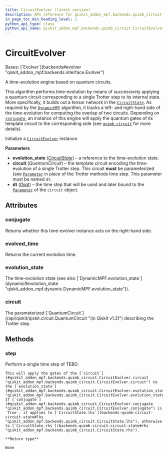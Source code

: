 ```yaml
---
title: CircuitEvolver (latest version)
description: API reference for qiskit_addon_mpf.backends.quimb_circuit.CircuitEvolver in the latest version of qiskit-addon-mpf
in_page_toc_min_heading_level: 1
python_api_type: class
python_api_name: qiskit_addon_mpf.backends.quimb_circuit.CircuitEvolver
---
```


# CircuitEvolver

<Class id="qiskit_addon_mpf.backends.quimb_circuit.CircuitEvolver" isDedicatedPage={true} github="https://github.com/Qiskit/qiskit-addon-mpf/tree/stable/0.2/qiskit_addon_mpf/backends/quimb_circuit/evolver.py#L24-L92" signature="CircuitEvolver(evolution_state, circuit, dt)" modifiers="class">
  Bases: [`Evolver`](backends#evolver "qiskit_addon_mpf.backends.interface.Evolver")

  A time-evolution engine based on quantum circuits.

  This algorithm performs time-evolution by means of successively applying a quantum circuit corresponding to a single Trotter step to its internal state. More specifically, it builds out a tensor network in the [`CircuitState`](backends-quimb-circuit-circuit-state "qiskit_addon_mpf.backends.quimb_circuit.CircuitState"). As required by the [`DynamicMPF`](dynamic#dynamicmpf "qiskit_addon_mpf.dynamic.DynamicMPF") algorithm, it tracks a left- and right-hand side of the time-evolution for computing the overlap of two circuits. Depending on [`conjugate`](#qiskit_addon_mpf.backends.quimb_circuit.CircuitEvolver.conjugate "qiskit_addon_mpf.backends.quimb_circuit.CircuitEvolver.conjugate"), an instance of this engine will apply the quantum gates of its template circuit to the corresponding side (see [`quimb_circuit`](backends-quimb-circuit#module-qiskit_addon_mpf.backends.quimb_circuit "qiskit_addon_mpf.backends.quimb_circuit") for more details).

  Initialize a [`CircuitEvolver`](#qiskit_addon_mpf.backends.quimb_circuit.CircuitEvolver "qiskit_addon_mpf.backends.quimb_circuit.CircuitEvolver") instance.

  **Parameters**

  *   **evolution\_state** ([*CircuitState*](backends-quimb-circuit-circuit-state "qiskit_addon_mpf.backends.quimb_circuit.CircuitState")) – a reference to the time-evolution state.
  *   **circuit** (*QuantumCircuit*) – the template circuit encoding the time-evolution of a single Trotter step. This circuit **must** be parameterized (see [`Parameter`](/api/qiskit/qiskit.circuit.Parameter "(in Qiskit v1.2)") in place of the Trotter methods time step. This parameter must be named `dt`.
  *   **dt** ([*float*](https://docs.python.org/3/library/functions.html#float "(in Python v3.13)")) – the time step that will be used and later bound to the [`Parameter`](/api/qiskit/qiskit.circuit.Parameter "(in Qiskit v1.2)") of the `circuit` object.

  ## Attributes

  ### conjugate

  <Attribute id="qiskit_addon_mpf.backends.quimb_circuit.CircuitEvolver.conjugate">
    Returns whether this time-evolver instance acts on the right-hand side.
  </Attribute>

  ### evolved\_time

  <Attribute id="qiskit_addon_mpf.backends.quimb_circuit.CircuitEvolver.evolved_time">
    Returns the current evolution time.
  </Attribute>

  ### evolution\_state

  <Attribute id="qiskit_addon_mpf.backends.quimb_circuit.CircuitEvolver.evolution_state">
    The time-evolution state (see also [`DynamicMPF.evolution_state`](dynamic#evolution_state "qiskit_addon_mpf.dynamic.DynamicMPF.evolution_state")).
  </Attribute>

  ### circuit

  <Attribute id="qiskit_addon_mpf.backends.quimb_circuit.CircuitEvolver.circuit">
    The parameterized [`QuantumCircuit`](/api/qiskit/qiskit.circuit.QuantumCircuit "(in Qiskit v1.2)") describing the Trotter step.
  </Attribute>

  ## Methods

  ### step

  <Function id="qiskit_addon_mpf.backends.quimb_circuit.CircuitEvolver.step" github="https://github.com/Qiskit/qiskit-addon-mpf/tree/stable/0.2/qiskit_addon_mpf/backends/quimb_circuit/evolver.py#L74-L92" signature="step()">
    Perform a single time step of TEBD.

    This will apply the gates of the [`circuit`](#qiskit_addon_mpf.backends.quimb_circuit.CircuitEvolver.circuit "qiskit_addon_mpf.backends.quimb_circuit.CircuitEvolver.circuit") to the [`evolution_state`](#qiskit_addon_mpf.backends.quimb_circuit.CircuitEvolver.evolution_state "qiskit_addon_mpf.backends.quimb_circuit.CircuitEvolver.evolution_state"). If [`conjugate`](#qiskit_addon_mpf.backends.quimb_circuit.CircuitEvolver.conjugate "qiskit_addon_mpf.backends.quimb_circuit.CircuitEvolver.conjugate") is `True`, it applies to [`CircuitState.lhs`](backends-quimb-circuit-circuit-state#lhs "qiskit_addon_mpf.backends.quimb_circuit.CircuitState.lhs"), otherwise to [`CircuitState.rhs`](backends-quimb-circuit-circuit-state#rhs "qiskit_addon_mpf.backends.quimb_circuit.CircuitState.rhs").

    **Return type**

    None
  </Function>
</Class>

